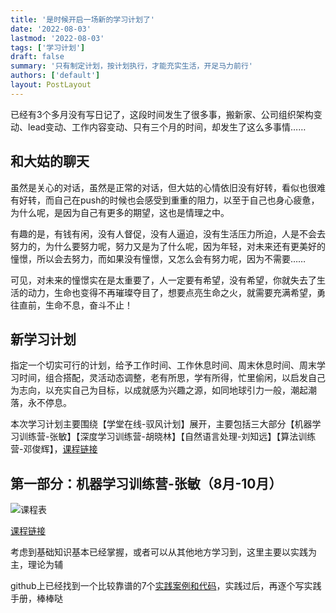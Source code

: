 ```yaml
---
title: '是时候开启一场新的学习计划了'
date: '2022-08-03'
lastmod: '2022-08-03'
tags: ['学习计划']
draft: false
summary: '只有制定计划，按计划执行，才能充实生活，开足马力前行'
authors: ['default']
layout: PostLayout
---
```


已经有3个多月没有写日记了，这段时间发生了很多事，搬新家、公司组织架构变动、lead变动、工作内容变动、只有三个月的时间，却发生了这么多事情……

## 和大姑的聊天

虽然是关心的对话，虽然是正常的对话，但大姑的心情依旧没有好转，看似也很难有好转，而自己在push的时候也会感受到重重的阻力，以至于自己也身心疲惫，为什么呢，是因为自己有更多的期望，这也是情理之中。

有趣的是，有钱有闲，没有人督促，没有人逼迫，没有生活压力所迫，人是不会去努力的，为什么要努力呢，努力又是为了什么呢，因为年轻，对未来还有更美好的憧憬，所以会去努力，而如果没有憧憬，又怎么会有努力呢，因为不需要……

可见，对未来的憧憬实在是太重要了，人一定要有希望，没有希望，你就失去了生活的动力，生命也变得不再璀璨夺目了，想要点亮生命之火，就需要充满希望，勇往直前，生命不息，奋斗不止！

## 新学习计划

指定一个切实可行的计划，给予工作时间、工作休息时间、周末休息时间、周末学习时间，组合搭配，灵活动态调整，老有所思，学有所得，忙里偷闲，以启发自己为志向，以充实自己为目标，以成就感为兴趣之源，如同地球引力一般，潮起潮落，永不停息。

本次学习计划主要围绕【学堂在线-驭风计划】展开，主要包括三大部分【机器学习训练营-张敏】【深度学习训练营-胡晓林】【自然语言处理-刘知远】【算法训练营-邓俊辉】，[课程链接](https://apppildsm5g5170.pc.xiaoe-tech.com/detail/p_60dc2bffe4b06d36718baac8/6?product_id=p_60dc2bffe4b06d36718baac8)

## 第一部分：机器学习训练营-张敏（8月-10月）

![课程表](/static/images/machineLearning/zhangmin-machine-learning-lession.png)

[课程链接](https://www.xuetangx.com/training/ML080910036802/1048372?channel=i.area.recent_search)

考虑到基础知识基本已经掌握，或者可以从其他地方学习到，这里主要以实践为主，理论为辅

github上已经找到一个比较靠谱的7个[实践案例和代码](https://github.com/W-caner/ML_class)，实践过后，再逐个写实践手册，棒棒哒



